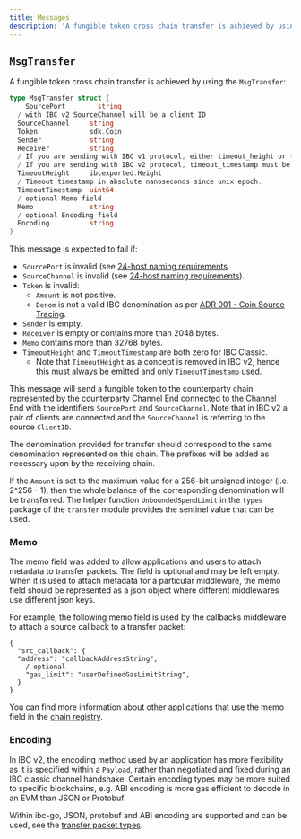 ```yaml
---
title: Messages
description: 'A fungible token cross chain transfer is achieved by using the MsgTransfer:'
---
```


## `MsgTransfer`

A fungible token cross chain transfer is achieved by using the `MsgTransfer`:

```go expandable
type MsgTransfer struct {
    SourcePort        string
  / with IBC v2 SourceChannel will be a client ID
  SourceChannel     string 
  Token             sdk.Coin
  Sender            string
  Receiver          string
  / If you are sending with IBC v1 protocol, either timeout_height or timeout_timestamp must be set.
  / If you are sending with IBC v2 protocol, timeout_timestamp must be set, and timeout_height must be omitted. 
  TimeoutHeight     ibcexported.Height
  / Timeout timestamp in absolute nanoseconds since unix epoch.
  TimeoutTimestamp  uint64
  / optional Memo field
  Memo              string
  / optional Encoding field 
  Encoding          string
}
```

This message is expected to fail if:

* `SourcePort` is invalid (see [24-host naming requirements](https://github.com/cosmos/ibc/blob/master/spec/core/ics-024-host-requirements/README.md#paths-identifiers-separators).
* `SourceChannel` is invalid (see [24-host naming requirements](https://github.com/cosmos/ibc/blob/master/spec/core/ics-024-host-requirements/README.md#paths-identifiers-separators)).
* `Token` is invalid:
  * `Amount` is not positive.
  * `Denom` is not a valid IBC denomination as per [ADR 001 - Coin Source Tracing](/docs/ibc/v10.1.x/architecture/adr-001-coin-source-tracing.md).
* `Sender` is empty.
* `Receiver` is empty or contains more than 2048 bytes.
* `Memo` contains more than 32768 bytes.
* `TimeoutHeight` and `TimeoutTimestamp` are both zero for IBC Classic.
  * Note that `TimeoutHeight` as a concept is removed in IBC v2, hence this must always be emitted and only `TimeoutTimestamp` used.

This message will send a fungible token to the counterparty chain represented by the counterparty Channel End connected to the Channel End with the identifiers `SourcePort` and `SourceChannel`. Note that in IBC v2 a pair of clients are connected and the `SourceChannel` is referring to the source `ClientID`.

The denomination provided for transfer should correspond to the same denomination represented on this chain. The prefixes will be added as necessary upon by the receiving chain.

If the `Amount` is set to the maximum value for a 256-bit unsigned integer (i.e. 2^256 - 1), then the whole balance of the corresponding denomination will be transferred. The helper function `UnboundedSpendLimit` in the `types` package of the `transfer` module provides the sentinel value that can be used.

### Memo

The memo field was added to allow applications and users to attach metadata to transfer packets. The field is optional and may be left empty. When it is used to attach metadata for a particular middleware, the memo field should be represented as a json object where different middlewares use different json keys.

For example, the following memo field is used by the callbacks middleware to attach a source callback to a transfer packet:

```jsonc
{
  "src_callback": {
  "address": "callbackAddressString",
    / optional
    "gas_limit": "userDefinedGasLimitString",
  }
}
```

You can find more information about other applications that use the memo field in the [chain registry](https://github.com/cosmos/chain-registry/blob/master/_memo_keys/ICS20_memo_keys.json).

### Encoding

In IBC v2, the encoding method used by an application has more flexibility as it is specified within a `Payload`, rather than negotiated and fixed during an IBC classic channel handshake. Certain encoding types may be more suited to specific blockchains, e.g. ABI encoding is more gas efficient to decode in an EVM than JSON or Protobuf.

Within ibc-go, JSON, protobuf and ABI encoding are supported and can be used, see the [transfer packet types](https://github.com/cosmos/ibc-go/blob/14bc17e26ad12cee6bdb99157a05296fcf58b762/modules/apps/transfer/types/packet.go#L36-L40).
